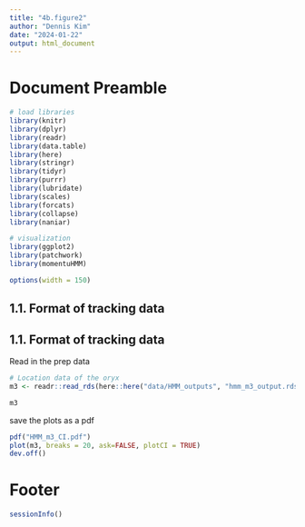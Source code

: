 ---
title: "4b.figure2"
author: "Dennis Kim"
date: "2024-01-22"
output: html_document
---

# Document Preamble 
```{r preamble, message=FALSE, warning=FALSE}
# load libraries
library(knitr)
library(dplyr)
library(readr)
library(data.table)
library(here)
library(stringr)
library(tidyr)
library(purrr)
library(lubridate)
library(scales)
library(forcats)
library(collapse)
library(naniar)

# visualization 
library(ggplot2)
library(patchwork)
library(momentuHMM)

options(width = 150)
```

## 1.1. Format of tracking data

## 1.1. Format of tracking data

Read in the prep data
```{r read in prep data}
# Location data of the oryx 
m3 <- readr::read_rds(here::here("data/HMM_outputs", "hmm_m3_output.rds"))

m3
```

save the plots as a pdf
```{r example, echo=FALSE, results='hide'}
pdf("HMM_m3_CI.pdf")
plot(m3, breaks = 20, ask=FALSE, plotCI = TRUE)
dev.off()
```

# Footer
```{r footer}
sessionInfo()
```